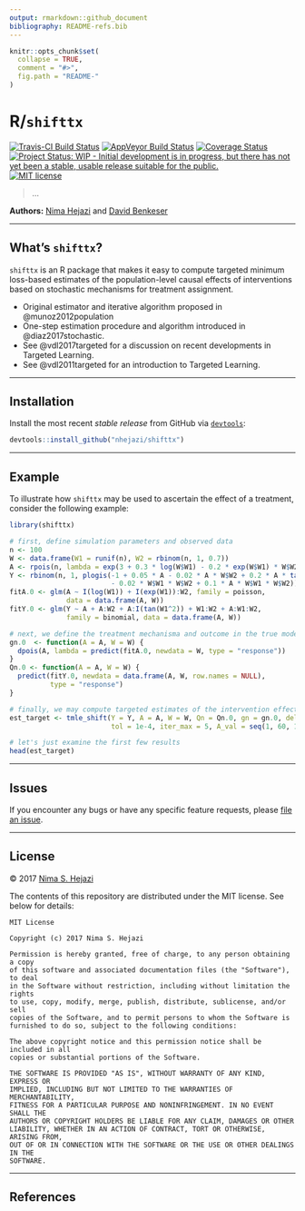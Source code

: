 ```yaml
---
output: rmarkdown::github_document
bibliography: README-refs.bib
---
```


<!-- README.md is generated from README.Rmd. Please edit that file -->

```r
knitr::opts_chunk$set(
  collapse = TRUE,
  comment = "#>",
  fig.path = "README-"
)
```

# R/`shifttx`

[![Travis-CI Build Status](https://travis-ci.org/nhejazi/shifttx.svg?branch=master)](https://travis-ci.org/nhejazi/shifttx)
[![AppVeyor Build  Status](https://ci.appveyor.com/api/projects/status/github/nhejazi/shifttx?branch=master&svg=true)](https://ci.appveyor.com/project/nhejazi/shifttx)
[![Coverage Status](https://img.shields.io/codecov/c/github/nhejazi/shifttx/master.svg)](https://codecov.io/github/nhejazi/shifttx?branch=master)
[![Project Status: WIP - Initial development is in progress, but there has not yet been a stable, usable release suitable for the public.](http://www.repostatus.org/badges/latest/wip.svg)](http://www.repostatus.org/#wip)
[![MIT license](http://img.shields.io/badge/license-MIT-brightgreen.svg)](http://opensource.org/licenses/MIT)

> ...

__Authors:__ [Nima Hejazi](http://nimahejazi.org) and [David
Benkeser](https://www.benkeserstatistics.com/)

---

## What's `shifttx`?

`shifttx` is an R package that makes it easy to compute targeted minimum
loss-based estimates of the population-level causal effects of interventions
based on stochastic mechanisms for treatment assignment.

* Original estimator and iterative algorithm proposed in @munoz2012population
* One-step estimation procedure and algorithm introduced in @diaz2017stochastic.
* See @vdl2017targeted for a discussion on recent developments in Targeted
  Learning.
* See @vdl2011targeted for an introduction to Targeted Learning.

---

## Installation

Install the most recent _stable release_ from GitHub via
[`devtools`](https://www.rstudio.com/products/rpackages/devtools/):

```r
devtools::install_github("nhejazi/shifttx")
```

---

## Example

To illustrate how `shifttx` may be used to ascertain the effect of a treatment,
consider the following example:

```r
library(shifttx)

# first, define simulation parameters and observed data
n <- 100
W <- data.frame(W1 = runif(n), W2 = rbinom(n, 1, 0.7))
A <- rpois(n, lambda = exp(3 + 0.3 * log(W$W1) - 0.2 * exp(W$W1) * W$W2))
Y <- rbinom(n, 1, plogis(-1 + 0.05 * A - 0.02 * A * W$W2 + 0.2 * A * tan(W$W1^2)
                         - 0.02 * W$W1 * W$W2 + 0.1 * A * W$W1 * W$W2))
fitA.0 <- glm(A ~ I(log(W1)) + I(exp(W1)):W2, family = poisson,
              data = data.frame(A, W))
fitY.0 <- glm(Y ~ A + A:W2 + A:I(tan(W1^2)) + W1:W2 + A:W1:W2,
              family = binomial, data = data.frame(A, W))

# next, we define the treatment mechanisma and outcome in the true model
gn.0  <- function(A = A, W = W) {
  dpois(A, lambda = predict(fitA.0, newdata = W, type = "response"))
}
Qn.0 <- function(A = A, W = W) {
  predict(fitY.0, newdata = data.frame(A, W, row.names = NULL),
          type = "response")
}

# finally, we may compute targeted estimates of the intervention effect
est_target <- tmle_shift(Y = Y, A = A, W = W, Qn = Qn.0, gn = gn.0, delta = 2,
                         tol = 1e-4, iter_max = 5, A_val = seq(1, 60, 1))

# let's just examine the first few results
head(est_target)
```

---

## Issues

If you encounter any bugs or have any specific feature requests, please [file an
issue](https://github.com/nhejazi/shifttx/issues).

---

## License

&copy; 2017 [Nima S. Hejazi](http://nimahejazi.org)

The contents of this repository are distributed under the MIT license. See below
for details:
```
MIT License

Copyright (c) 2017 Nima S. Hejazi

Permission is hereby granted, free of charge, to any person obtaining a copy
of this software and associated documentation files (the "Software"), to deal
in the Software without restriction, including without limitation the rights
to use, copy, modify, merge, publish, distribute, sublicense, and/or sell
copies of the Software, and to permit persons to whom the Software is
furnished to do so, subject to the following conditions:

The above copyright notice and this permission notice shall be included in all
copies or substantial portions of the Software.

THE SOFTWARE IS PROVIDED "AS IS", WITHOUT WARRANTY OF ANY KIND, EXPRESS OR
IMPLIED, INCLUDING BUT NOT LIMITED TO THE WARRANTIES OF MERCHANTABILITY,
FITNESS FOR A PARTICULAR PURPOSE AND NONINFRINGEMENT. IN NO EVENT SHALL THE
AUTHORS OR COPYRIGHT HOLDERS BE LIABLE FOR ANY CLAIM, DAMAGES OR OTHER
LIABILITY, WHETHER IN AN ACTION OF CONTRACT, TORT OR OTHERWISE, ARISING FROM,
OUT OF OR IN CONNECTION WITH THE SOFTWARE OR THE USE OR OTHER DEALINGS IN THE
SOFTWARE.
```

---

## References

